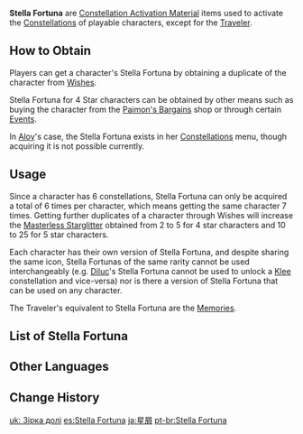 {{Terminology Infobox
|image        = <gallery hideaddbutton="true">
Item Stella Fortuna (4 Star).png|Four Star
Item Stella Fortuna (5 Star).png|Five Star
</gallery>
|type         = Constellation Activation Materials
|type2        = Stella Fortuna
|type3        = Item Groups
|source1      = [[Wishes]]
|source2      = [[Paimon's Bargains]] (4 Star only)
|source3      = [[Events]] (4 Star only)
}}
'''Stella Fortuna''' are [[Constellation Activation Material]] items used to activate the [[Constellations]] of playable characters, except for the [[Traveler]].

==How to Obtain==
Players can get a character's Stella Fortuna by obtaining a duplicate of the character from [[Wishes]].

Stella Fortuna for 4 Star characters can be obtained by other means such as buying the character from the [[Paimon's Bargains]] shop or through certain [[Events]].

In [[Aloy]]'s case, the Stella Fortuna exists in her [[Constellations]] menu, though acquiring it is not possible currently.

==Usage==
Since a character has 6 constellations, Stella Fortuna can only be acquired a total of 6 times per character, which means getting the same character 7 times. Getting further duplicates of a character through Wishes will increase the [[Masterless Starglitter]] obtained from 2 to 5 for 4 star characters and 10 to 25 for 5 star characters.

Each character has their own version of Stella Fortuna, and despite sharing the same icon, Stella Fortunas of the same rarity cannot be used interchangeably (e.g. [[Diluc]]'s Stella Fortuna cannot be used to unlock a [[Klee]] constellation and vice-versa) nor is there a version of Stella Fortuna that can be used on any character.

The Traveler's equivalent to Stella Fortuna are the [[Memories]].

==List of Stella Fortuna==
{{Items by Category List|Stella Fortuna|2}}

==Other Languages==
{{Other Languages
|en      = Stella Fortuna
|en_lang = la
|en_tl   = Star Luck
|zhs     = 命星
|zhs_rm  = Mìng Xīng
|zht     = 命星
|zht_rm  = Mìng Xīng
|zh_tl   = Star of Destiny
|ja      = 星屑
|ja_rm   = Hoshikuzu
|ja_tl   = Star Scraps
|ko      = 운명의 별
|ko_rm   = Unmyeong-ui Byeol
|ko_tl   = Star of Fate
|es      = Stella Fortuna
|fr      = Stella Fortuna
|ru      = Удача
|ru_tl   = 
|th      = ดวงดาวแห่งชีวิตของ
|th_rm   = Duanggdao haeng Chiwit Khong
|th_tl   = Star of Life
|vi      = Chòm Sao
|vi_tl   = Constellation
|de      = Stella Fortuna
|id      = Stella Fortuna
|pt      = Stella Fortuna
}}

==Change History==
{{Change History|1.0}}

[[uk: Зірка долі]]
[[es:Stella Fortuna]]
[[ja:星屑]]
[[pt-br:Stella Fortuna]]